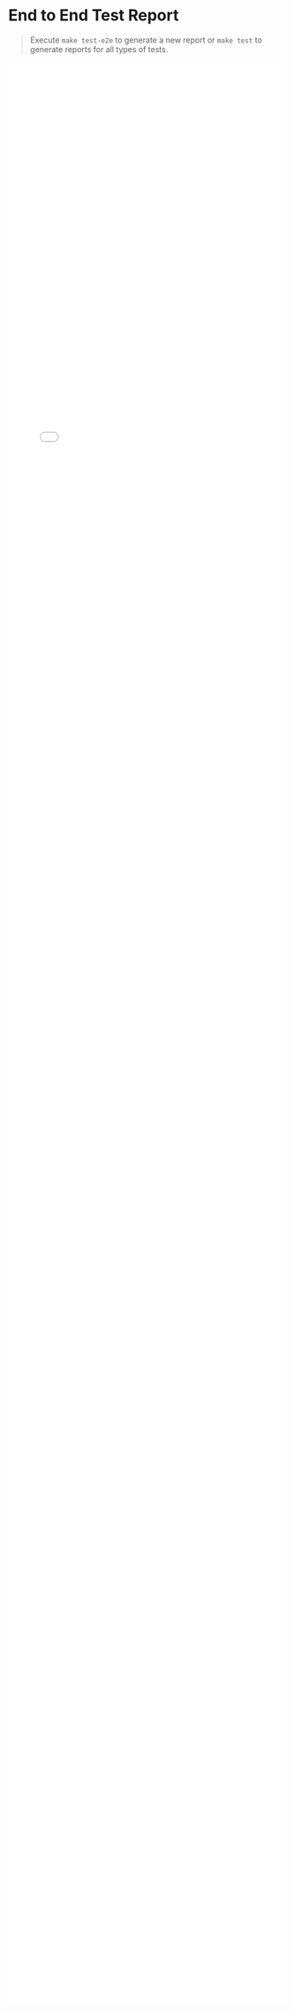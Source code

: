 
<Meta title="Reports/End2End Test Report" />

# End to End Test Report

>Execute `make test-e2e` to generate a new report or `make test` to generate reports for all types of tests.

<iframe
    width="100%"
    height="90%"
    src="coverage/e2e/index.html"
    frameBorder="0"
    allow="accelerometer; autoplay; clipboard-write; encrypted-media; gyroscope; picture-in-picture;"
    allowFullScreen
></iframe>